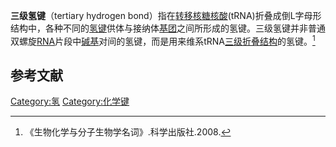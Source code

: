 {{Refimprove|time=2015-04-28T08:23:42+00:00}}
'''三级氢键'''（tertiary hydrogen bond）指在[[转移核糖核酸|转移核糖核酸]](tRNA)折叠成倒L字母形结构中，各种不同的[[氢键|氢键]]供体与接纳体[[基团|基团]]之间所形成的氢键。三级氢键并非普通双螺旋[[RNA|RNA]]片段中[[碱基|碱基]]对间的氢键，而是用来维系tRNA[[核酸三级结构|三级折叠结构]]的氢键。<ref>《生物化学与分子生物学名词》.科学出版社.2008.</ref>

==参考文献==
{{Reflist}}
{{化学小作品}}
[[Category:氢|Category:氢]]
[[Category:化学键|Category:化学键]]